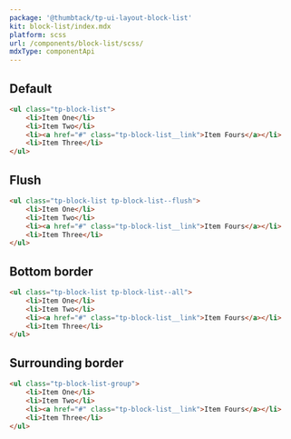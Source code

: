 ```yaml
---
package: '@thumbtack/tp-ui-layout-block-list'
kit: block-list/index.mdx
platform: scss
url: /components/block-list/scss/
mdxType: componentApi
---
```



## Default

```html
<ul class="tp-block-list">
    <li>Item One</li>
    <li>Item Two</li>
    <li><a href="#" class="tp-block-list__link">Item Fours</a></li>
    <li>Item Three</li>
</ul>
```

## Flush

```html
<ul class="tp-block-list tp-block-list--flush">
    <li>Item One</li>
    <li>Item Two</li>
    <li><a href="#" class="tp-block-list__link">Item Fours</a></li>
    <li>Item Three</li>
</ul>
```

## Bottom border

```html
<ul class="tp-block-list tp-block-list--all">
    <li>Item One</li>
    <li>Item Two</li>
    <li><a href="#" class="tp-block-list__link">Item Fours</a></li>
    <li>Item Three</li>
</ul>
```

## Surrounding border

```html
<ul class="tp-block-list-group">
    <li>Item One</li>
    <li>Item Two</li>
    <li><a href="#" class="tp-block-list__link">Item Fours</a></li>
    <li>Item Three</li>
</ul>
```
